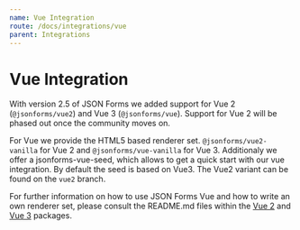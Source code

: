 ```yaml
---
name: Vue Integration
route: /docs/integrations/vue
parent: Integrations
---
```



# Vue Integration

<Note 
  title="Note" 
  body="Currently this integration is in a preview state!"
/>

With version 2.5 of JSON Forms we added support for Vue 2 (`@jsonforms/vue2`) and Vue 3 (`@jsonforms/vue`). Support for Vue 2 will be phased out once the community moves on.

For Vue we provide the HTML5 based renderer set. `@jsonforms/vue2-vanilla` for Vue 2 and `@jsonforms/vue-vanilla` for Vue 3.
Additionaly we offer a jsonforms-vue-seed, which allows to get a quick start with our vue integration. By default the seed is based on Vue3. The Vue2 variant can be found on the `vue2` branch.

For further information on how to use JSON Forms Vue and how to write an own renderer set, please consult the README.md files within the [Vue 2](https://github.com/eclipsesource/jsonforms/blob/master/packages/vue2/README.md) and [Vue 3](https://github.com/eclipsesource/jsonforms/blob/master/packages/vue/README.md) packages.
